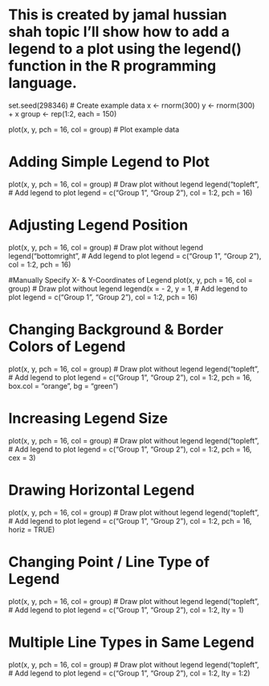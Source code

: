 
# This is created by jamal hussian shah topic I’ll show how to add a legend to a plot using the legend() function in the R programming language.



set.seed(298346)                     # Create example data
x <- rnorm(300)
y <- rnorm(300) + x
group <- rep(1:2, each = 150)



plot(x, y, pch = 16, col = group)    # Plot example data


# Adding Simple Legend to Plot


plot(x, y, pch = 16, col = group)    # Draw plot without legend
legend("topleft",                    # Add legend to plot
       legend = c("Group 1", "Group 2"),
       col = 1:2,
       pch = 16)


# Adjusting Legend Position

plot(x, y, pch = 16, col = group)    # Draw plot without legend
legend("bottomright",                # Add legend to plot
       legend = c("Group 1", "Group 2"),
       col = 1:2,
       pch = 16)



#Manually Specify X- & Y-Coordinates of Legend
plot(x, y, pch = 16, col = group)    # Draw plot without legend
legend(x = - 2, y = 1,               # Add legend to plot
       legend = c("Group 1", "Group 2"),
       col = 1:2,
       pch = 16)

# Changing Background & Border Colors of Legend
plot(x, y, pch = 16, col = group)    # Draw plot without legend
legend("topleft",                    # Add legend to plot
       legend = c("Group 1", "Group 2"),
       col = 1:2,
       pch = 16,
       box.col = "orange",
       bg = "green")


# Increasing Legend Size
plot(x, y, pch = 16, col = group)    # Draw plot without legend
legend("topleft",                    # Add legend to plot
       legend = c("Group 1", "Group 2"),
       col = 1:2,
       pch = 16,
       cex = 3)


# Drawing Horizontal Legend
plot(x, y, pch = 16, col = group)    # Draw plot without legend
legend("topleft",                    # Add legend to plot
       legend = c("Group 1", "Group 2"),
       col = 1:2,
       pch = 16,
       horiz = TRUE)

#  Changing Point / Line Type of Legend
plot(x, y, pch = 16, col = group)    # Draw plot without legend
legend("topleft",                    # Add legend to plot
       legend = c("Group 1", "Group 2"),
       col = 1:2,
       lty = 1)

# Multiple Line Types in Same Legend
plot(x, y, pch = 16, col = group)    # Draw plot without legend
legend("topleft",                    # Add legend to plot
       legend = c("Group 1", "Group 2"),
       col = 1:2,
       lty = 1:2)